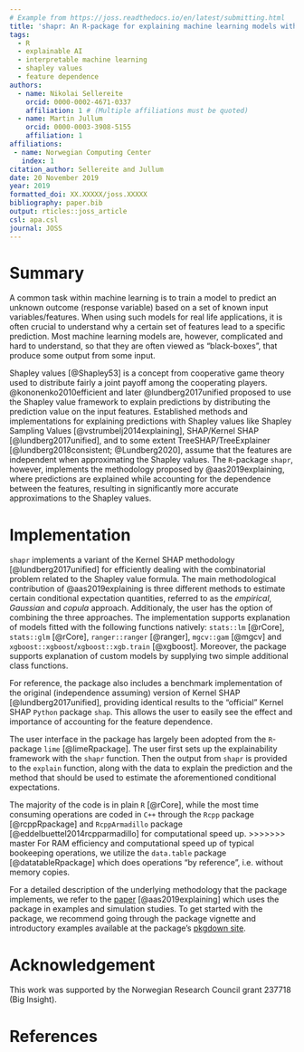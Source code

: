 ```yaml
---
# Example from https://joss.readthedocs.io/en/latest/submitting.html
title: 'shapr: An R-package for explaining machine learning models with dependence-aware Shapley values'
tags:
  - R
  - explainable AI
  - interpretable machine learning
  - shapley values
  - feature dependence
authors:
  - name: Nikolai Sellereite
    orcid: 0000-0002-4671-0337
    affiliation: 1 # (Multiple affiliations must be quoted)
  - name: Martin Jullum
    orcid: 0000-0003-3908-5155
    affiliation: 1
affiliations:
 - name: Norwegian Computing Center
   index: 1
citation_author: Sellereite and Jullum
date: 20 November 2019
year: 2019
formatted_doi: XX.XXXXX/joss.XXXXX
bibliography: paper.bib
output: rticles::joss_article
csl: apa.csl
journal: JOSS
---
```



# Summary

A common task within machine learning is to train a model to predict an unknown outcome 
(response variable) based on a set of known input variables/features.
When using such models for real life applications, it is often crucial to understand why a certain set of features lead 
to a specific prediction.
Most machine learning models are, however, complicated and hard to understand, so that they are often viewed as 
"black-boxes", that produce some output from some input.

Shapley values [@Shapley53] is a concept from cooperative game theory used to distribute fairly a joint payoff among the
cooperating players. 
@kononenko2010efficient and later @lundberg2017unified proposed to use the Shapley value framework to explain 
predictions by distributing the prediction value on the input features. 
Established methods and implementations for explaining predictions with Shapley values like Shapley 
Sampling Values [@vstrumbelj2014explaining], SHAP/Kernel SHAP [@lundberg2017unified], and to some extent 
TreeSHAP/TreeExplainer [@lundberg2018consistent; @Lundberg2020], assume that the features are independent when 
approximating the Shapley values. 
The `R`-package `shapr`, however, implements the methodology proposed by @aas2019explaining, where predictions are explained while
accounting for the dependence between the features, resulting in significantly more accurate approximations to the 
Shapley values. 



# Implementation

`shapr` implements a variant of the Kernel SHAP methodology [@lundberg2017unified] for efficiently dealing with the 
combinatorial problem related to the Shapley value formula.
The main methodological contribution of @aas2019explaining is three different methods to estimate certain conditional 
expectation quantities, referred to as the  _empirical_, _Gaussian_ and _copula_ approach. Additionaly, the user has
the option of combining the three approaches. 
The implementation supports explanation of models fitted with the following functions natively: `stats::lm` [@rCore], `stats::glm` [@rCore], 
`ranger::ranger` [@ranger], `mgcv::gam` [@mgcv] and `xgboost::xgboost`/`xgboost::xgb.train` [@xgboost]. 
Moreover, the package supports explanation of custom models by supplying two simple additional class functions.

For reference, the package also includes a benchmark implementation of the original (independence assuming) version of
Kernel SHAP [@lundberg2017unified], providing identical results to the "official" Kernel SHAP `Python` package `shap`. 
This allows the user to easily see the effect and importance of accounting for the feature dependence.

The user interface in the package has largely been adopted from the `R`-package `lime` [@limeRpackage]. 
The user first sets up the explainability framework with the `shapr` function. 
Then the output from `shapr` is provided to the `explain` function, along with the data to explain the prediction 
and the method that should be used to estimate the aforementioned conditional expectations.

The majority of the code is in plain `R` [@rCore], while the most time consuming operations are coded in `C++` 
through the `Rcpp` package [@rcppRpackage] and `RcppArmadillo` package [@eddelbuettel2014rcpparmadillo] for computational speed up. 
>>>>>>> master
For RAM efficiency and computational speed up of typical bookeeping operations, we utilize the `data.table` 
package [@datatableRpackage] which does operations "by reference", i.e. without memory copies.

For a detailed description of the underlying methodology that the package implements, we refer to the 
[paper](https://arxiv.org/abs/1903.10464) [@aas2019explaining] which uses the package in examples and simulation 
studies.
To get started with the package, we recommend going through the package vignette and introductory examples
available at the package's [pkgdown site](https://norskregnesentral.github.io/shapr/). 

# Acknowledgement

This work was supported by the Norwegian Research Council grant 237718 (Big Insight).


# References
